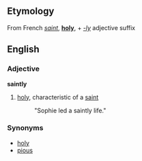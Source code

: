==Etymology==
From French ''[[saint]]'', '''[[holy]]''', + ''[[-ly]]'' adjective suffix

==English==
===Adjective===
'''saintly'''

# [[holy]], characteristic of a [[saint]]
#:  "Sophie led a saintly life."

===Synonyms===
*[[holy]]
*[[pious]]